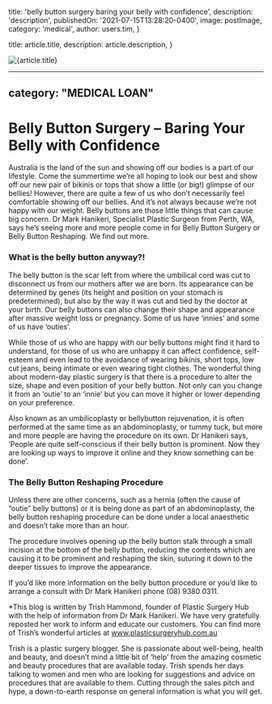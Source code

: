 
  title: 'belly button surgery baring your belly with confidence',
  description: 'description',
  publishedOn: '2021-07-15T13:28:20-0400',
  image: postImage,
  category: 'medical',
  author: users.tim,
}

  title: article.title,
  description: article.description,
}


<Image src={postImage} alt={article.title} />

---
category: "MEDICAL LOAN"
---

# Belly Button Surgery – Baring Your Belly with Confidence

Australia is the land of the sun and showing off our bodies is a part of our lifestyle. Come the summertime we’re all hoping to look our best and show off our new pair of bikinis or tops that show a little (or big!) glimpse of our bellies! However, there are quite a few of us who don’t necessarily feel comfortable showing off our bellies. And it’s not always because we’re not happy with our weight. Belly buttons are those little things that can cause big concern. Dr Mark Hanikeri, Specialist Plastic Surgeon from Perth, WA, says he’s seeing more and more people come in for Belly Button Surgery or Belly Button Reshaping. We find out more.

### What is the belly button anyway?!

The belly button is the scar left from where the umbilical cord was cut to disconnect us from our mothers after we are born. Its appearance can be determined by genes (its height and position on your stomach is predetermined), but also by the way it was cut and tied by the doctor at your birth. Our belly buttons can also change their shape and appearance after massive weight loss or pregnancy. Some of us have ‘innies’ and some of us have ‘outies’.

While those of us who are happy with our belly buttons might find it hard to understand, for those of us who are unhappy it can affect confidence, self-esteem and even lead to the avoidance of wearing bikinis, short tops, low cut jeans, being intimate or even wearing tight clothes. The wonderful thing about modern-day plastic surgery is that there is a procedure to alter the size, shape and even position of your belly button. Not only can you change it from an ‘outie’ to an ‘innie’ but you can move it higher or lower depending on your preference.

Also known as an umbilicoplasty or bellybutton rejuvenation, it is often performed at the same time as an abdominoplasty, or tummy tuck, but more and more people are having the procedure on its own. Dr Hanikeri says, ‘People are quite self-conscious if their belly button is prominent. Now they are looking up ways to improve it online and they know something can be done’.

### The Belly Button Reshaping Procedure

Unless there are other concerns, such as a hernia (often the cause of “outie” belly buttons) or it is being done as part of an abdominoplasty, the belly button reshaping procedure can be done under a local anaesthetic and doesn’t take more than an hour.

The procedure involves opening up the belly button stalk through a small incision at the bottom of the belly button, reducing the contents which are causing it to be prominent and reshaping the skin, suturing it down to the deeper tissues to improve the appearance.

If you’d like more information on the belly button procedure or you’d like to arrange a consult with Dr Mark Hanikeri phone (08) 9380 0311.

\*This blog is written by Trish Hammond, founder of Plastic Surgery Hub with the help of information from Dr Mark Hanikeri. We have very gratefully reposted her work to inform and educate our customers. You can find more of Trish’s wonderful articles at www.plasticsurgeryhub.com.au

Trish is a plastic surgery blogger. She is passionate about well-being, health and beauty, and doesn’t mind a little bit of ‘help’ from the amazing cosmetic and beauty procedures that are available today. Trish spends her days talking to women and men who are looking for suggestions and advice on procedures that are available to them. Cutting through the sales pitch and hype, a down-to-earth response on general information is what you will get.

